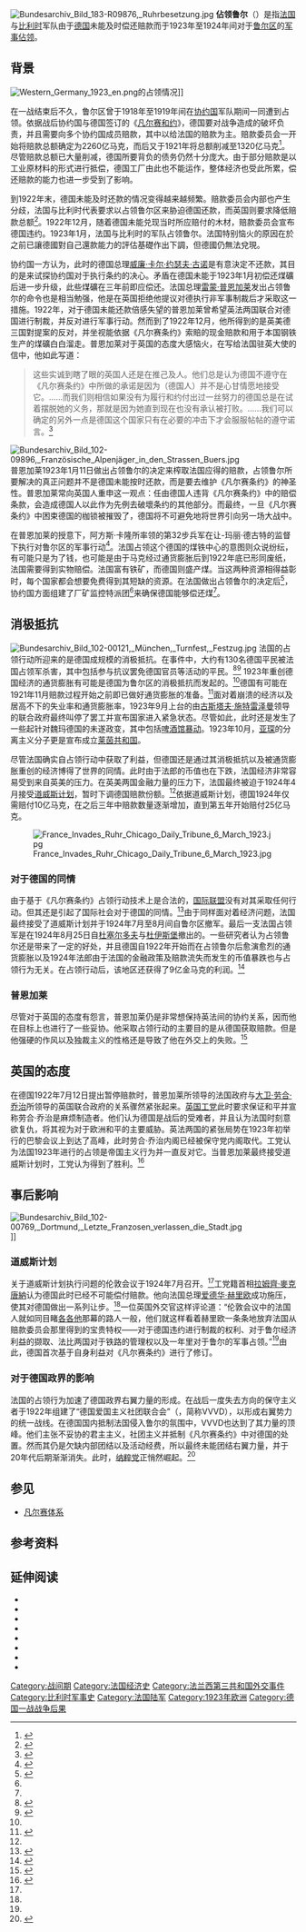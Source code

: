 [[File:Bundesarchiv_Bild_183-R09876,_Ruhrbesetzung.jpg|thumb]]{{二戰導火索}}
{{NoteTA
|G1=地名
|1=zh-hans:道威斯; zh-hant:道斯}}
'''佔领鲁尔'''（{{lang-de|Ruhrbesetzung}}）是指[[法兰西第三共和国|法国]]与[[比利时|比利时]]军队由于[[魏玛共和国|德国]]未能及时偿还赔款而于1923年至1924年间对于[[鲁尔区|鲁尔区]]的[[军事佔领|军事佔领]]。

==背景==
[[File:Western_Germany_1923_en.png|thumb]]的占领情况]]

在一战结束后不久，鲁尔区曾于1918年至1919年间在[[协约国|协约国]]军队{{le|占领莱茵兰|Occupation of the Rhineland}}期间一同遭到占领。依据战后协约国与德国签订的《[[凡尔赛和约|凡尔赛和约]]》，德国要对战争造成的破坏负责，并且需要向多个协约国成员赔款，其中以给法国的赔款为主。赔款委员会一开始将赔款总额确定为2260亿马克，而后又于1921年将总额削减至1320亿马克<ref name="guinnane">{{cite web|language=en|url=http://www.econ.yale.edu/growth_pdf/cdp880.pdf|title=Vergangenheitsbewältigung: the 1953 London Debt Agreement|accessdate=2008-12-06|first=T. W.|last=Guinnane|year=2004|work=Center Discussion Paper no. 880|publisher=Economic Growth Center, Yale University|archive-date=2019-09-18|archive-url=https://web.archive.org/web/20190918195029/http://www.econ.yale.edu/growth_pdf/cdp880.pdf|dead-url=no}}</ref>。尽管赔款总额已大量削减，德国所要背负的债务仍然十分庞大。由于部分赔款是以工业原材料的形式进行抵偿，德国工厂由此也不能运作，整体经济也受此所累，偿还赔款的能力也进一步受到了影响。

到1922年末，德国未能及时还款的情况变得越来越频繁。赔款委员会内部也产生分歧，法国与比利时代表要求以占领鲁尔区来胁迫德国还款，而英国则要求降低赔款总额<ref name="MS1">{{cite journal|language=en|last=Marks|first=S.|title=The myths of reparations|journal=Central European History|year=1978|volume=11|issue=03|pages=231-255|url=http://www.orgonelab.org/SallyMarksGermanReparations.pdf|access-date=2016-08-23|archive-date=2020-11-11|archive-url=https://web.archive.org/web/20201111215636/http://www.orgonelab.org/SallyMarksGermanReparations.pdf|dead-url=no}}</ref>。1922年12月，随着德国未能兑现当时所应赔付的木材，赔款委员会宣布德国违约。1923年1月，法国与比利时的军队占领鲁尔{{r|MS1}}。法国特别恼火的原因在於之前已讓德國對自己還款能力的評估基礎作出下調，但德國仍無法兌現{{r|MS1}}。

协约国一方认为，此时的德国总理[[威廉·卡尔·约瑟夫·古诺|威廉·卡尔·约瑟夫·古诺]]是有意決定不还款，其目的是来试探协约国对于执行条约的决心{{r|MS1}}。矛盾在德国未能于1923年1月初偿还煤礦后进一步升级，此些煤礦在三年前即应偿还{{r|MS1}}。法国总理[[雷蒙·普恩加莱|雷蒙·普恩加莱]]发出占领鲁尔的命令也是相当勉强，他是在英国拒绝他提议对德执行非军事制裁后才采取这一措施{{r|MS1}}。1922年，对于德国未能还款倍感失望的普恩加莱曾希望英法两国联合对德国进行制裁，并反对进行军事行动。然而到了1922年12月，他所得到的是英美德三国對提案的反对，并坐视能依据《凡尔赛条约》索賠的现金赔款和用于本国钢铁生产的煤礦白白溜走。普恩加莱对于英国的态度大感恼火，在写给法国驻英大使的信中，他如此写道：

<blockquote>这些实诚到瞎了眼的英国人还是在推己及人。他们总是认为德国不遵守在《凡尔赛条约》中所做的承诺是因为（德国人）并不是心甘情愿地接受它。……而我们则相信如果没有为履行和约付出过一丝努力的德国总是在试着摆脱她的义务，那就是因为她直到现在也没有承认被打败。……我们可以确定的另外一点是德国这个国家只有在必要的冲击下才会服服帖帖的遵守诺言。<ref>{{cite book|language=en|first=L.|last=Schwarzschild|title=World in Trance|location=London|publisher=Hamish Hamilton|year= 1943}}</ref>{{rp|140}}</blockquote>

[[File:Bundesarchiv_Bild_102-09896,_Französische_Alpenjäger_in_den_Strassen_Buers.jpg|thumb]]
普恩加莱1923年1月11日做出占领鲁尔的决定来榨取法国应得的赔款，占领鲁尔所要解决的真正问题并不是德国未能按时还款，而是要去维护《凡尔赛条约》的神圣性{{r|MS1}}。普恩加莱常向英国人重申这一观点：任由德国人违背《凡尔赛条约》中的赔偿条款，会造成德国人以此作为先例去破壞条约的其他部分{{r|MS1}}。而最终，一旦《凡尔赛条约》中困束德国的枷锁被摧毁了，德国将不可避免地将世界引向另一场大战中{{r|MS1}}。

在普恩加莱的授意下，阿方斯·卡隆所率领的第32步兵军在让-玛丽·德古特的监督下执行对鲁尔区的军事行动<ref>{{cite book|language=de|title=Die deutsche Mentalitat. Funf Jahre B. am Rhein|last = Mordacq|first = H.}}</ref>{{rp|165}}。法国占领这个德国的煤铁中心的意图则众说纷纭，有可能只是为了钱，也可能是由于马克经过通货膨胀后到1922年底已形同废纸，法国需要得到实物赔偿。法国富有铁矿，而德国则盛产煤。当这两种资源相得益彰时，每个国家都会想要免费得到其短缺的资源。在法国做出占领鲁尔的决定后<ref name="FC">{{cite book|language=en|last=Fischer|first=C.|title=The Ruhr Crisis, 1923–1924|publisher=Oxford University Press|year=2003|isbn=9780198208006}}</ref>{{rp|28}}，协约国方面组建了厂矿监控特派团<ref name="FC"/>{{rp|42}}来确保德国能够偿还煤<ref name="FC"/>{{rp|51}}。

==消极抵抗==
[[File:Bundesarchiv_Bild_102-00121,_München,_Turnfest,_Festzug.jpg|thumb]]
法国的占领行动所迎来的是德国成规模的消极抵抗。在事件中，大约有130名德国平民被法国占领军杀害，其中包括参与抗议罢免德国官员等活动的平民。<ref>{{cite news|language=en|url=http://newspaperarchive.com/us/montana/anaconda/anaconda-standard/1923/02-10/page-6?tag=germans+killed+in+ruhr&rtserp=tags/?pep=germans-killed-in-ruhr|title=TWENTY GERMANS KILLED IN RUHR CLASH|newspaper=Anaconda Standard|date=1923-02-10|accessdate=2016-08-23|quote=Twenty Germans were said to have been killed and several French soldiers wounded when a mob at Rapoch attempted to prevent the expulsion of one hundred officials. Picture shows French guard being doubled outside the station at Bochum following a collision between German mob and the French.|archive-date=2016-03-04|archive-url=https://web.archive.org/web/20160304094419/http://newspaperarchive.com/us/montana/anaconda/anaconda-standard/1923/02-10/page-6?tag=germans+killed+in+ruhr&rtserp=tags%2F%3Fpep%3Dgermans-killed-in-ruhr|dead-url=no}}</ref><ref>{{cite news|language=en|url=http://newspaperarchive.com/us/pennsylvania/hanover/hanover-evening-sun/1923/03-15?tag=germans+killed+in+ruhr&rtserp=tags/?pep=germans-killed-in-ruhr/|title=Three Germans killed in Ruhr by French sentries|newspaper=Hannover Evening Sun|date=1923-03-15|accessdate=2016-08-23|archive-date=2016-03-04|archive-url=https://web.archive.org/web/20160304101614/http://newspaperarchive.com/us/pennsylvania/hanover/hanover-evening-sun/1923/03-15?tag=germans+killed+in+ruhr&rtserp=tags%2F%3Fpep%3Dgermans-killed-in-ruhr%2F|dead-url=no}}</ref> 1923年重创德国经济的通货膨胀有可能是德国为鲁尔区的消极抵抗而发起的。<ref name="MS1"/>德国有可能在1921年11月赔款过程开始之前即已做好通货膨胀的准备。<ref>{{cite book|language=en|title=When Money Dies: The Nightmare of Deficit Spending, Devaluation, and Hyperinflation in Weimar Germany|url=https://archive.org/details/whenmoneydiesnig0000ferg|first=A.|last=Fergusson|publisher=PublicAffairs|year=2010|isbn=1586489941}}</ref>{{rp|38}}面对着崩溃的经济以及居高不下的失业率和通货膨胀率，1923年9月上台的由[[古斯塔夫·施特雷泽曼|古斯塔夫·施特雷泽曼]]领导的联合政府最终叫停了罢工并宣布国家进入紧急状态。尽管如此，此时还是发生了一些起针对魏玛德国的未遂政变，其中包括[[啤酒馆暴动|啤酒馆暴动]]。1923年10月，[[亚琛|亚琛]]的分离主义分子更是宣布成立[[莱茵共和国|莱茵共和国]]。

尽管法国确实自占领行动中获取了利益，但德国还是通过其消极抵抗以及被通货膨胀重创的经济博得了世界的同情。此时由于法郎的币值也在下跌，法国经济非常容易受到来自英美的压力。在英美两国金融力量的压力下，法国最终被迫于1924年4月接受[[道威斯计划|道威斯计划]]，暂时下调德国赔款份额。<ref name="MS1"/>依据道威斯计划，德国1924年仅需赔付10亿马克，在之后三年中赔款数量逐渐增加，直到第五年开始赔付25亿马克。

[[File:France_Invades_Ruhr_Chicago_Daily_Tribune_6_March_1923.jpg|thumb]]

===对于德国的同情===
由于基于《凡尔赛条约》占领行动技术上是合法的，[[国际联盟|国际联盟]]没有对其采取任何行动。但其还是引起了国际社会对于德国的同情。<ref>{{cite book|language=en|title=GCSE Modern World History|url=https://archive.org/details/gcsemodernworldh0000wals|first=Ben|last=Walsh|publisher=John Murray|year= 1996|isbn=0719572320}}</ref>{{rp|142}}由于同样面对着经济问题，法国最终接受了道威斯计划并于1924年7月至8月间自鲁尔区撤军。最后一支法国占领军是在1924年8月25日自[[杜塞尔多夫|杜塞尔多夫]]与[[杜伊斯堡|杜伊斯堡]]撤出的。一些研究者认为占领鲁尔还是带来了一定的好处，并且德国自1922年开始而在占领鲁尔后愈演愈烈的通货膨胀以及1924年法郎由于法国的金融政策及赔款流失而发生的币值暴跌也与占领行为无关。在占领行动后，该地区还获得了9亿金马克的利润。<ref>{{cite book|language=en|first=S.|last=Marks|chapter=1918 and After. The Postwar Era|editor-first=G.|editor-last=Martel |title=The Origins of the Second World War Reconsidered|edition=revised|location=London|publisher=Routledge|year=2002|isbn=1134714181}}</ref>{{rp|26, 35}}

===普恩加莱===
尽管对于英国的态度有怨言，普恩加莱仍是非常想保持英法间的协约关系，因而他在目标上也进行了一些妥协。他采取占领行动的主要目的是从德国获取赔款。但是他强硬的作风以及独裁主义的性格还是导致了他在外交上的失败。<ref>{{cite journal|language=en|first=H. H.|last=Hall, III|title=Poincare and Interwar Foreign Policy: 'L'Oublie de la Diplomatie' in Anglo-French Relations, 1922-1924|journal=Proceedings of the Western Society for French History|year=1982|volume=10|pages=485－494}}</ref>

==英国的态度==
在德国1922年7月12日提出暂停赔款时，普恩加莱所领导的法国政府与[[大卫·劳合·乔治|大卫·劳合·乔治]]所领导的英国联合政府的关系骤然紧张起来。[[英国工党|英国工党]]此时要求保证和平并宣称劳合·乔治是麻烦制造者。他们认为德国是战后的受难者，并且认为法国时刻意欲复仇，将其视为对于欧洲和平的主要威胁。英法两国的紧张局势在1923年初举行的巴黎会议上到达了高峰，此时劳合·乔治内阁已经被保守党内阁取代。工党认为法国1923年进行的占领是帝国主义行为并一直反对它。当普恩加莱最终接受道威斯计划时，工党认为得到了胜利。<ref>{{cite journal|language=fr|first=A. D.|last=de Boulois|title=Les Travaillistes, la France et la Question Allemande (1922-1924)|journal=Revue d'Histoire Diplomatique|year=1999|volume=113|issue=1|pages=75－100}}</ref>

==事后影响==
[[File:Bundesarchiv_Bild_102-00769,_Dortmund,_Letzte_Franzosen_verlassen_die_Stadt.jpg|thumb]]]]

===道威斯计划===
关于道威斯计划执行问题的伦敦会议于1924年7月召开。<ref name="MS1"/>工党籍首相[[拉姆齊·麥克唐納|拉姆齊·麥克唐納]]认为德国此时已经不可能偿付赔款。他向法国总理[[爱德华·赫里欧|爱德华·赫里欧]]成功施压，使其对德国做出一系列让步。<ref name="MS1"/>一位英国外交官这样评论道：“伦敦会议中的法国人就如同目睹[[各各他|各各他]]那幕的路人一般，他们就这样看着赫里欧一条条地放弃法国从赔款委员会那里得到的宝贵特权——对于德国违约进行制裁的权利、对于鲁尔经济利益的撷取、法比两国对于铁路的管理权以及一年里对于鲁尔的军事占领。”<ref name="MS1"/>由此，德国首次基于自身利益对《凡尔赛条约》进行了修订。

===对于德国政界的影响===
法国的占领行为加速了德国政界右翼力量的形成。在战后一度失去方向的保守主义者于1922年组建了“德国爱国主义社团联合会”（{{lang-de|Vereinigten Vaterländischen Verbände Deutschlands}}，简称VVVD），以形成右翼势力的统一战线。在德国国内抵制法国侵入鲁尔的氛围中，VVVD也达到了其力量的顶峰。他们主张不妥协的君主主义，社团主义并抵制《凡尔赛条约》中对德国的处置。然而其仍是欠缺内部团结以及活动经费，所以最终未能团结右翼力量，并于20年代后期渐渐消失。此时，[[纳粹党|纳粹党]]正悄然崛起。<ref>{{cite journal|language=de|last=Diehl|first=J. M.|title=Von der" Vaterlandspartei" zur" Nationalen Revolution": Die" Vereinigten Vaterländischen Verbände Deutschlands (VVVD)" 1922-1932|journal=Vierteljahrshefte für Zeitgeschichte|year=1985|volume=33|issue=4. H|pages=617－639|jstor=30196484|url=http://www.ifz-muenchen.de/heftarchiv/1985_4_3_diehl.pdf|access-date=2016-08-23|archive-date=2019-05-17|archive-url=https://web.archive.org/web/20190517071929/https://www.ifz-muenchen.de/heftarchiv/1985_4_3_diehl.pdf|dead-url=no}}</ref>

==参见==
{{Portal box|国际关系}}
* [[凡尔赛体系|凡尔赛体系]]

==参考资料==
{{Reflist|30em}}

==延伸阅读==
* {{cite journal|language=en|last=O'Riordan|first=E.|title=British Policy and the Ruhr Crisis 1922–24|journal=Diplomacy and Statecraft|year=2004|volume=15|issue=2|pages=221-251|doi=10.1080/09592290490448807}}
* {{cite book|language=en|title=Britain and the Ruhr Crisis|series=Studies in Military and Strategic History|first=E.|last=O'Riordan|publisher=Springer|year=2001|isbn=0230599001}}
* {{cite book|language=fr|last=Jeannesson|first=S.|title=Poincaré, la France et la Ruhr, 1922-1924: histoire d'une occupation|series=Collection Les Mondes Germaniques|publisher=Presses universitaires de Strasbourg|year=1998|isbn=2868206891}}
* {{cite book|language=de|title=Die freien Gewerkschaften im Ruhrkampf 1923|first=M.|last=Ruck|publisher=Bund-Verlag|year=1986|isbn=3766308661}}
* {{cite book|language=de|title=Passiver Widerstand im Ruhrkampf: eine Fallstudie zur gewaltlosen zwischenstaatlichen Konfliktaustragung und ihren Erfolgsbedingungen|series=Studien zur Gewaltfreiheit|first=B.|last=Müller|publisher=Lit|year=1995|isbn=3825826759}}
* {{cite book|language=de|first1=H.|last1=Schroeder|first2=G.|last2=Krüger|chapter=Das "Unternehmen Wesel" im Ruhrkampf von 1923. Rekonstruktion eines misslungenen Anschlags auf den Frieden|title=Realschule und Ruhrkampf. Beiträge zur Stadtgeschichte des 19. und 20. Jahrhunderts|publisher=Wesel|year=2002|pages=90–150|series=Studien und Quellen zur Geschichte von Wesel}}
* {{cite book|language=de|title=Der Schatten des Weltkriegs: Die Ruhrbesetzung 1923|series=Düsseldorfer Schriften zur neueren Landesgeschichte und zur Geschichte Nordrhein-Westfalens|editor1-first=G.|editor1-last=Krumeich|editor2-first=J.|editor2-last=Schröder|publisher=Klartext-Verlag|year=2004|isbn=3898612511}}
* {{cite book|language=de|first=Gerd|last=Krüger|chapter="Aktiver" und passiver Widerstand im Ruhrkampf 1923|title=Besatzung: Funktion und Gestalt militärischer Fremdherrschaft von der Antike bis zum 20. Jahrhundert|series=Krieg in der Geschichte|editor1-first=G.|editor1-last=Kronenbitter|editor2-first=Markus|editor2-last=Pöhlmann|editor3-first=D.|editor3-last=Walter|publisher=Schöningh|year=2006|isbn=3506717367|pages=119–130}}

{{Authority control}}

{{DEFAULTSORT:占}}
[[Category:战间期|Category:战间期]]
[[Category:法国经济史|Category:法国经济史]]
[[Category:法兰西第三共和国外交事件|Category:法兰西第三共和国外交事件]]
[[Category:比利时军事史|Category:比利时军事史]]
[[Category:法国陆军|Category:法国陆军]]
[[Category:1923年欧洲|Category:1923年欧洲]]
[[Category:德国一战战争后果|Category:德国一战战争后果]]